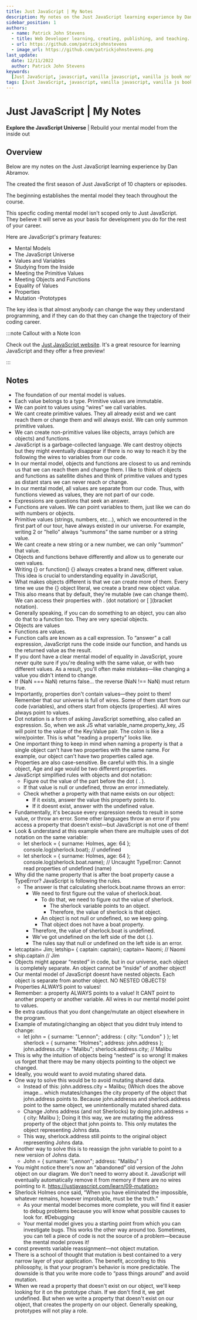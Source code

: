 ```yaml
---
title: Just JavaScript | My Notes
description: My notes on the Just JavaScript learning experience by Dan Abramov
sidebar_position: 1
authors:
  - name: Patrick John Stevens
  - title: Web Developer learning, creating, publishing, and teaching. I'm here to serve.
  - url: https://github.com/patrickjohnstevens
  - image_url: https://github.com/patrickjohnstevens.png
last_update:
  date: 12/11/2022
  author: Patrick John Stevens
keywords:
  [Just JavaScript, javascript, vanilla javascript, vanilla js book notes]
tags: [Just JavaScript, javascript, vanilla javascript, vanilla js book notes]
---
```


# Just JavaScript | My Notes

**Explore the JavaScript Universe** | Rebuild your mental model from the inside out

## Overview

Below are my notes on the Just JavaScript learning experience by Dan Abramov.

The created the first season of Just JavaScript of 10 chapters or episodes.

The beginning establishes the mental model they teach throughout the course.

This specfic coding mental model isn't scoped only to Just JavaScript. They believe it will serve as your basis for development you do for the rest of your career.

Here are JavaScript's primary features:

- Mental Models
- The JavaScript Universe
- Values and Variables
- Studying from the Inside
- Meeting the Primitive Values
- Meeting Objects and Functions
- Equality of Values
- Properties
- Mutation
  -Prototypes

The key idea is that almost anybody can change the way they understand programming, and if they can do that they can change the trajectory of their coding career.

:::note Callout with a Note Icon

Check out the [Just JavaScript website](https://justjavascript.com/). It's a great resource for learning JavaScript and they offer a free preview!

:::

## Notes

- The foundation of our mental model is values.
- Each value belongs to a type. Primitive values are immutable.
- We can point to values using “wires” we call variables.
- We cant create primitive values. They all already exist and we cant reach them or change them and will always exist. We can only summon primitive values.
- We can create non-primitive values like objects, arrays (which are objects) and functions.
- JavaScript is a garbage-collected language. We cant destroy objects but they might eventually disappear if there is no way to reach it by the following the wires to variables from our code.
- In our mental model, objects and functions are closest to us and reminds us that we can reach them and change them. I like to think of objects and functions as satellite dishes and think of primitive values and types as distant stars we can never reach or change.
- In our mental model, all values are separate from our code. Thus, with functions viewed as values, they are not part of our code.
- Expressions are questions that seek an answer.
- Functions are values. We can point variables to them, just like we can do with numbers or objects.
- Primitive values (strings, numbers, etc...), which we encountered in the first part of our tour, have always existed in our universe. For example, writing 2 or "hello" always “summons” the same number or a string value.
- We cant create a new string or a new number, we can only “summon” that value.
- Objects and functions behave differently and allow us to generate our own values.
- Writing {} or function() {} always creates a brand new, different value. This idea is crucial to understanding equality in JavaScript,
- What makes objects different is that we can create more of them. Every time we use the {} object literal, we create a brand new object value.
- This also means that by default, they're mutable (we can change them). We can access their properties with . (dot notation) or [ ](bracket notation).
- Generally speaking, if you can do something to an object, you can also do that to a function too. They are very special objects.
- Objects are values
- Functions are values.
- Function calls are known as a call expression. To “answer” a call expression, JavaScript runs the code inside our function, and hands us the returned value as the result.
- If you dont have a clear mental model of equality in JavaScript, youre never quite sure if you're dealing with the same value, or with two different values. As a result, you'll often make mistakes—like changing a value you didn't intend to change.
- If (NaN === NaN) returns false… the reverse (NaN !== NaN) must return true.
- Importantly, properties don't contain values—they point to them! Remember that our universe is full of wires. Some of them start from our code (variables), and others start from objects (properties). All wires always point to values.
- Dot notation is a form of asking JavaScript something, also called an expression. So, when we ask JS what variable_name.property_key, JS will point to the value of the Key:Value pair. The colon is like a wire/pointer. This is what "reading a property" looks like.
- One important thing to keep in mind when naming a property is that a single object can't have two properties with the same name. For example, our object can't have two properties called age.
- Properties are also case-sensitive. Be careful with this. In a single object, Age and age would be two different properties.
- JavaScript simplified rules with objects and dot notation:
  - Figure out the value of the part before the dot ( . ).
  - If that value is null or undefined, throw an error immediately.
  - Check whether a property with that name exists on our object:
    - If it exists, answer the value this property points to.
    - If it doesnt exist, answer with the undefined value.
- Fundamentally, it's because every expression needs to result in some value, or throw an error. Some other languages throw an error if you access a property that doesn't exist—but JavaScript is not one of them!
- Look & understand at this example when there are multuiple uses of dot notation on the same variable:
  - let sherlock = { surname: Holmes, age: 64 };
    console.log(sherlock.boat); // undefined
  - let sherlock = { surname: Holmes, age: 64 };
    console.log(sherlock.boat.name); // Uncaught TypeError: Cannot read properties of undefined (name)
- Why did the name property that is after the boat property cause a TypeError? JavaScript is following the rules.
  - The answer is that calculating sherlock.boat.name throws an error:
    - We need to first figure out the value of sherlock.boat.
      - To do that, we need to figure out the value of sherlock.
        - The sherlock variable points to an object.
        - Therefore, the value of sherlock is that object.
      - An object is not null or undefined, so we keep going.
      - That object does not have a boat property.
    - Therefore, the value of sherlock.boat is undefined.
    - We've got undefined on the left side of the dot (.).
    - The rules say that null or undefined on the left side is an error.
- letcaptain= Jim; letship= { captain: captain}; captain= Naomi; // Naomi
- ship.captain // Jim
- Objects might appear “nested” in code, but in our universe, each object is completely separate. An object cannot be “inside” of another object!
- Our mental model of JavaScript doesnt have nested objects. Each object is separate from another object. NO NESTED OBJECTS!
- Properties ALWAYS point to values!
- Remember: a property ALWAYS points to a value! It CANT point to another property or another variable. All wires in our mental model point to values.
- Be extra cautious that you dont change/mutate an object elsewhere in the program.
- Example of mutating/changing an object that you didnt truly intend to change:
  - let john = { surname: "Lennon"; address: { city: "London" } };
    let sherlock = { surname: "Holmes"; address: john.address };
    john.address.city = "Malibu";
    sherlock.address.city; // Malibu
- This is why the intuition of objects being “nested” is so wrong! It makes us forget that there may be many objects pointing to the object we changed.
- Ideally, you would want to avoid mutating shared data.
- One way to solve this would be to avoid mutating shared data.
  - Instead of this: john.address.city = Malibu; (Which does the above image… which mutates/changes the city property of the object that john.address points to. Because john.addresss and sherlock.address point to the same object, we unintentionally mutated shared data.
  - Change Johns address (and not Sherlocks) by doing john.address = { city: Malibu }; Doing it this way, we are mutating the address property of the object that john points to. This only mutates the object representing Johns data.
  - This way, sherlock.address still points to the original object representing Johns data.
- Another way to solve this is to reassign the john variable to point to a new version of Johns data.
  - John = { surname: "Lennon"; address: "Malibu" }
- You might notice there's now an “abandoned” old version of the John object on our diagram. We don't need to worry about it. JavaScript will eventually automatically remove it from memory if there are no wires pointing to it. https://justjavascript.com/learn/09-mutation>
- Sherlock Holmes once said, “When you have eliminated the impossible, whatever remains, however improbable, must be the truth.”
  - As your mental model becomes more complete, you will find it easier to debug problems because you will know what possible causes to look for. #Debugging
  - Your mental model gives you a starting point from which you can investigate bugs. This works the other way around too. Sometimes, you can tell a piece of code is not the source of a problem—because the mental model proves it!
- const prevents variable reassignment—not object mutation.
- There is a school of thought that mutation is best contained to a very narrow layer of your application. The benefit, according to this philosophy, is that your program's behavior is more predictable. The downside is that you write more code to “pass things around” and avoid mutation.
- When we read a property that doesn't exist on our object, we'll keep looking for it on the prototype chain. If we don't find it, we get undefined. But when we write a property that doesn't exist on our object, that creates the property on our object. Generally speaking, prototypes will not play a role.
